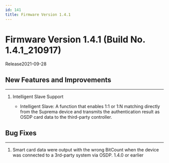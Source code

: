 ```yaml
---
id: 141
title: Firmware Version 1.4.1
---
```


# Firmware Version 1.4.1 (Build No. 1.4.1_210917)

Release<Separator/>2021-09-28

## New Features and Improvements

---

1. Intelligent Slave Support

    - Intelligent Slave: A function that enables 1:1 or 1:N matching directly from the Suprema device and transmits the authentication result as OSDP card data to the third-party controller.

## Bug Fixes

---

<BugLists>

1. Smart card data were output with the wrong BitCount when the device was connected to a 3rd-party system via OSDP. <Badge>1.4.0 or earlier</Badge>

</BugLists>